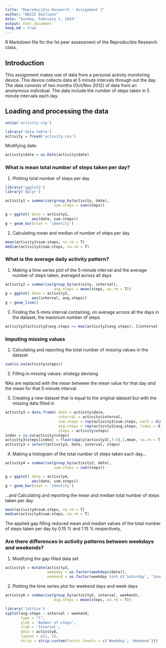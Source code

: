 ```yaml
---
title: "Reproducible Research - Assignment 1"
author: "BOZZI Emiliano"
date: "Sunday, February 1, 2015"
output: html_document
keep_md : true
---
```


R Markdown file for the 1st peer assessment of the Reproducible Research class.  

## Introduction

This assignment makes use of data from a personal activity monitoring device. 
This device collects data at 5 minute intervals through out the day. 
The data consists of two months (Oct/Nov 2012) of data from an anonymous individual. 
The data include the number of steps taken in 5 minute intervals each day. 

## Loading and processing the data

```r
unzip('activity.zip')

library('data.table')
activity = fread('activity.csv')
```

Modifying date:
    
```r
activity$date = as.Date(activity$date)
```

### What is mean total number of steps taken per day?

1. Plotting total number of steps per day

```r
library('ggplot2')
library('dplyr')

activity1 = summarise(group_by(activity, date),
                      sum.steps = sum(steps))

g = ggplot( data = activity1,
            aes(date, sum.steps))
g + geom_bar(stat = 'identity')
```

2. Calculating mean and median of number of steps per day

```r
mean(activity1$sum.steps, na.rm = T)
median(activity1$sum.steps, na.rm = T)
```

### What is the average daily activity pattern?

1. Making a time series plot of the 5-minute interval
and the average number of steps taken, averaged across all days

```r
activity2 = summarise(group_by(activity, interval),
                      avg.steps = mean(steps, na.rm = T))
g = ggplot( data = activity2,
            aes(interval, avg.steps))
g + geom_line()
```

2. Finding the 5-mins interval containing, on average across all the days in the dataset,
the maximum number of steps

```r
activity2[activity2$avg.steps == max(activity2$avg.steps), ]$interval
```

### Imputing missing values

1. Calculating and reporting the total number of missing values in the dataset

```r
sum(is.na(activity$steps))
```

2. Filling in missing values: strategy devising

NAs are replaced with the mean between the mean value for that day
*and* the mean for that 5-minute interval.

3. Creating a new dataset that is equal to the original dataset
but with the missing data filled in

```r
activity3 = data.frame( date = activity$date,
                        interval = activity$interval,
                        sum.steps = rep(activity1$sum.steps, each = dim(activity2)[1]),
                        avg.steps = rep(activity2$avg.steps, times = dim(activity1)[1]),
                        steps = activity$steps)
index = is.na(activity$steps)
activity3$steps[index] = floor(apply(activity3[,3:4],1,mean, na.rm = T)[index])
activity3 = select(activity3, date, interval, steps)
```

4. Making a histogram of the total number of steps taken each day...

```r
activity4 = summarise(group_by(activity3, date),
                      sum.steps = sum(steps))

g = ggplot( data = activity4,
            aes(date, sum.steps))
g + geom_bar(stat = 'identity')
```

...and Calculating and reporting the mean and median total number of steps taken per day

```r
mean(activity4$sum.steps, na.rm = T)
median(activity4$sum.steps, na.rm = T)
```

The applied gap filling reduced mean and median values
of the total number of steps taken per day by 0.15 % and 1.15 % respectively,

### Are there differences in activity patterns between weekdays and weekends?

1. Modifying the gap filled data set

```r
activity5 = mutate(activity3,
                   weekday = as.factor(weekdays(date)),
                   weekend = as.factor(weekday %in% c('Saturday', 'Sunday')))
```

2. Plotting the time series plot for weekend days and week days

```r
activity6 = summarise(group_by(activity5, interval, weekend),
                      avg.steps = mean(steps, na.rm = T))

library('lattice')
xyplot(avg.steps ~ interval | weekend,
       type = "l",
       ylab = 'Number of steps',
       xlab = 'Interval',
       data = activity6,
       layout = c(1, 2),
       strip = strip.custom(factor.levels = c('Weekday', 'Weekend')))
```